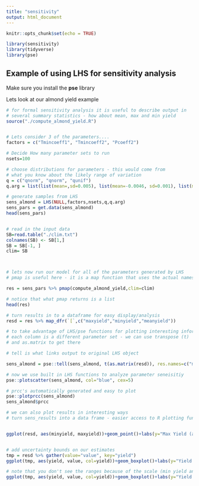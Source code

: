 ```yaml
---
title: "sensitivity"
output: html_document
---
```


```r
knitr::opts_chunk$set(echo = TRUE)

library(sensitivity)
library(tidyverse)
library(pse)

```

## Example of using LHS for sensitivity analysis

Make sure you install the **pse** library


Lets look at our almond yield example

```r

# for formal sensitivity analysis it is useful to describe output in
# several summary statistics - how about mean, max and min yield
source("./compute_almond_yield.R")


# Lets consider 3 of the parameters....
factors = c("Tmincoeff1", "Tmincoeff2", "Pcoeff2")

# Decide How many parameter sets to run
nsets=100

# choose distributions for parameters - this would come from
# what you know about the likely range of variation
q = c("qnorm", "qnorm", "qunif")
q.arg = list(list(mean=,sd=0.005), list(mean=-0.0046, sd=0.001), list(min=0.00429, max=0.00431))

# generate samples from LHS
sens_almond = LHS(NULL,factors,nsets,q,q.arg)
sens_pars = get.data(sens_almond)
head(sens_pars)


# read in the input data
SB=read.table("./clim.txt")
colnames(SB) <- SB[1,]
SB = SB[-1, ]
clim= SB



# lets now run our model for all of the parameters generated by LHS
# pmap is useful here - it is a map function that uses the actual names of input parameters

res = sens_pars %>% pmap(compute_almond_yield,clim=clim)

# notice that what pmap returns is a list 
head(res)

# turn results in to a dataframe for easy display/analysis
resd = res %>% map_dfr(`[`,c("maxyield","minyield","meanyield"))

# to take advantage of LHS/pse functions for plotting interesting information we can send results back - results need to be in a matrix
# each column is a different parameter set - we can use transpose (t)
# and as.matrix to get there

# tell is what links output to original LHS object

sens_almond = pse::tell(sens_almond, t(as.matrix(resd)), res.names=c("maxyield","minyield","meanyield"))

# now we use built in LHS functions to analyze parameter seneisitiy
pse::plotscatter(sens_almond, col="blue", cex=5)

# prcc's automatically generated and easy to plot
pse::plotprcc(sens_almond)
sens_almond$prcc

# we can also plot results in interesting ways
# turn sens_results into a data frame - easier access to R plotting functions


ggplot(resd, aes(minyield, maxyield))+geom_point()+labs(y="Max Yield (as anomoly)", "Min Yield (as anomoly")


# add uncertainty bounds on our estimates
tmp = resd %>% gather(value="value", key="yield")
ggplot(tmp, aes(yield, value, col=yield))+geom_boxplot()+labs(y="Yield (as anomoly)")

# note that you don't see the ranges because of the scale (min yield anomoly much smaller than max) - here's a more informative way to graph
ggplot(tmp, aes(yield, value, col=yield))+geom_boxplot()+labs(y="Yield (as anomoly)")+facet_wrap(~yield, scales="free" )




```

